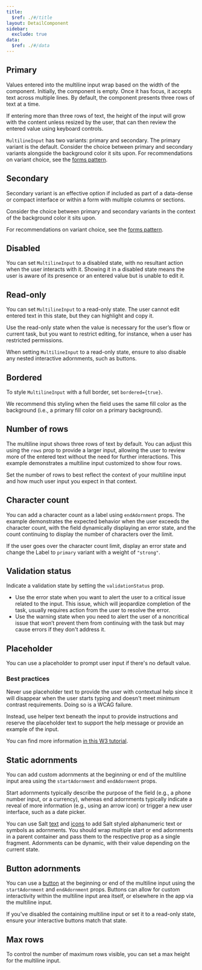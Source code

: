 ```yaml
---
title:
  $ref: ./#/title
layout: DetailComponent
sidebar:
  exclude: true
data:
  $ref: ./#/data
---
```


## Primary

Values entered into the multiline input wrap based on the width of the component. Initially, the component is empty. Once it has focus, it accepts text across multiple lines. By default, the component presents three rows of text at a time.

If entering more than three rows of text, the height of the input will grow with the content unless resized by the user, that can then review the entered value using keyboard controls.

`MultilineInput` has two variants: primary and secondary. The primary variant is the default. Consider the choice between primary and secondary variants alongside the background color it sits upon. For recommendations on variant choice, see the [forms pattern](/salt/patterns/forms).

<LivePreview componentName="multiline-input" exampleName="Primary" />

## Secondary

Secondary variant is an effective option if included as part of a data-dense or compact interface or within a form with multiple columns or sections.

Consider the choice between primary and secondary variants in the context of the background color it sits upon.

For recommendations on variant choice, see the [forms pattern](/salt/patterns/forms).

<LivePreview componentName="multiline-input" exampleName="Secondary" />

## Disabled

You can set `MultilineInput` to a disabled state, with no resultant action when the user interacts with it. Showing it in a disabled state means the user is aware of its presence or an entered value but is unable to edit it.

<LivePreview componentName="multiline-input" exampleName="Disabled" />

## Read-only

You can set `MultilineInput` to a read-only state. The user cannot edit entered text in this state, but they can highlight and copy it.

Use the read-only state when the value is necessary for the user’s flow or current task, but you want to restrict editing, for instance, when a user has restricted permissions.

When setting `MultilineInput` to a read-only state, ensure to also disable any nested interactive adornments, such as buttons.

<LivePreview componentName="multiline-input" exampleName="Readonly" />

## Bordered

To style `MultilineInput` with a full border, set `bordered={true}`.

We recommend this styling when the field uses the same fill color as the background (i.e., a primary fill color on a primary background).

<LivePreview componentName="multiline-input" exampleName="Bordered" />

## Number of rows

The multiline input shows three rows of text by default. You can adjust this using the `rows` prop to provide a larger input, allowing the user to review more of the entered text without the need for further interactions. This example demonstrates a multiline input customized to show four rows.

Set the number of rows to best reflect the context of your multiline input and how much user input you expect in that context.

<LivePreview componentName="multiline-input" exampleName="NumberOfRows" />

## Character count

You can add a character count as a label using `endAdornment` props. The example demonstrates the expected behavior when the user exceeds the character count, with the field dynamically displaying an error state, and the count continuing to display the number of characters over the limit.

If the user goes over the character count limit, display an error state and change the Label to `primary` variant with a weight of `"strong"`.

<LivePreview componentName="multiline-input" exampleName="CharacterCount" />

## Validation status

Indicate a validation state by setting the `validationStatus` prop.

- Use the error state when you want to alert the user to a critical issue related to the input. This issue, which will jeopardize completion of the task, usually requires action from the user to resolve the error.
- Use the warning state when you need to alert the user of a noncritical issue that won’t prevent them from continuing with the task but may cause errors if they don't address it.

<LivePreview componentName="multiline-input" exampleName="ValidationStatus" />

## Placeholder

You can use a placeholder to prompt user input if there's no default value.

### Best practices

Never use placeholder text to provide the user with contextual help since it will disappear when the user starts typing and doesn't meet minimum contrast requirements. Doing so is a WCAG failure.

Instead, use helper text beneath the input to provide instructions and reserve the placeholder text to support the help message or provide an example of the input.

You can find more information [in this W3 tutorial](https://www.w3.org/WAI/tutorials/forms/instructions/).

<LivePreview componentName="multiline-input" exampleName="Placeholder" />

## Static adornments

You can add custom adornments at the beginning or end of the multiline input area using the `startAdornment` and `endAdornment` props.

Start adornments typically describe the purpose of the field (e.g., a phone number input, or a currency), whereas end adornments typically indicate a reveal of more information (e.g., using an arrow icon) or trigger a new user interface, such as a date picker.

You can use Salt [text](../text) and [icons](/salt/foundations/assets) to add Salt styled alphanumeric text or symbols as adornments. You should wrap multiple start or end adornments in a parent container and pass them to the respective prop as a single fragment. Adornments can be dynamic, with their value depending on the current state.

<LivePreview componentName="multiline-input" exampleName="StaticAdornments" />

## Button adornments

You can use a [button](../button) at the beginning or end of the multiline input using the `startAdornment` and `endAdornment` props. Buttons can allow for custom interactivity within the multiline input area itself, or elsewhere in the app via the multiline input.

If you've disabled the containing multiline input or set it to a read-only state, ensure your interactive buttons match that state.

<LivePreview componentName="multiline-input" exampleName="ButtonAdornment" />

## Max rows

To control the number of maximum rows visible, you can set a max height for the multiline input.

<LivePreview componentName="multiline-input" exampleName="MaxHeight" />
